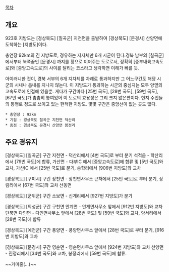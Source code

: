 [[목차]]
== 개요 ==
923호 지방도는 [경상북도] [칠곡군] 지천면을 출발하여 [경상북도] [문경시] 산양면에 도착하는 [지방도]이다. 

총연장 92km의 긴 지방도로, 경유하는 지자체만 6개 시군이 된다.경북 남부의 [칠곡군] 에서부터 북쪽끝인 [문경시] 까지를 횡으로 이어주는 도로로서, 정확히 [중부내륙고속도로]와 [중앙고속도로]의 사이를 달리는 코스라고 생각하면 이해가 빠를 듯. 

아이러니한 것이, 경북 서부의 6개 지차체를 차례로 통과하지만 그 어느구간도 해당 시군의 시내나 읍내를 지나지 않는다. 이 지방도가 통과하는 시군의 중심지는 모두 양옆의 고속도로에 인접해 있을뿐. 게다가 구간마다 [25번 국도], [28번 국도], [59번 국도], [67번 국도]가 촘촘히 놓여있어 이 도로의 효용성은 그리 크지 않은편이다. 현지 주민들의 통행로 정도로 쓰이고 있는 한적한 지방도. 몇몇 구간은 중앙선이 없는 곳도 많다.

 * 총연장 : 92km 
 * 기점 : 경상북도 칠곡군 지천면 덕산리
 * 종점 : 경상북도 문경시 산양면 봉정리

== 주요 경유지 ==
[경상북도] [칠곡군] 구간
지천면 - 덕산리에서 [4번 국도]로 부터 분기
석적읍 - 학산리에서 [79번 국도]에 합류, 
가산면 - 다부IC 에서 [중앙고속도로]에 합류 및 [5번 국도]와 교차, 가산IC 에서 [25번 국도]로 분기, 송학리에서 [906번 지방도]와 교차

[경상북도] [구미시] 구간
장천면 - 장천면사무소 근처에서 [25번 국도]로 부터 분기, 상림리에서 [67번 국도]와 교차
산동면

[경상북도] [군위군] 구간
소보면 - 신계리에서 [927번 지방도]가 분기

[경상북도] [의성군] 구간
구천면 
안계면 - 안계면사무소 앞에서 [912번 지방도]와 교차
단북면
다인면 - 다인면사무소 앞에서 [28번 국도] 및 [59번 국도]와 교차, 양서리에서 [28번 국도]에 합류

[경상북도] [예천군] 구간
풍양면 - 풍양면사무소 앞에서 [28번 국도]로 부터 분기, [916번 지방도]와 교차

[경상북도] [문경시] 구간
영순면 - 영순면사무소 앞에서 [924번 지방도]와 교차
산양면 - 진정리에서 [34번 국도]와 교차, 봉정리에서 [59번 국도]에 합류.

~~거미줄(...)~~
